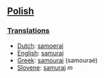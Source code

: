 ==[[Polish]]==
===[[Translations]]===

*[[Dutch]]: [[samoerai]]
*[[English]]: [[samurai]]
*[[Greek]]: [[samourai]] (samoura&eacute;)
*[[Slovene]]: [[samuraj]] ''m''